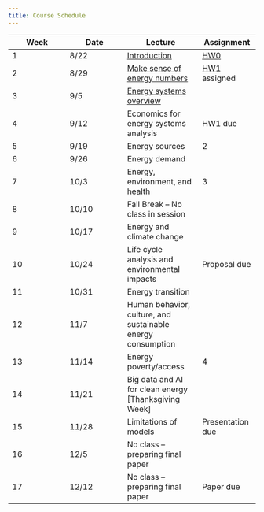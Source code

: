 ```yaml
---
title: Course Schedule
---
```


| Week | Date  | Lecture                                                     | Assignment                        |
|-----------------|-----------------|----------------------|-----------------|
| 1    | 8/22  | [Introduction](lectures/lecture1/index.qmd)                 | [HW0](homeworks/hw0.qmd)          |
| 2    | 8/29  | [Make sense of energy numbers](lectures/lecture2/index.qmd) | [HW1](homeworks/hw1.qmd) assigned |
| 3    | 9/5   | [Energy systems overview](lectures/lecture3/index.qmd)      |                                   |
| 4    | 9/12  | Economics for energy systems analysis                       | HW1 due                           |
| 5    | 9/19  | Energy sources                                              | 2                                 |
| 6    | 9/26  | Energy demand                                               |                                   |
| 7    | 10/3  | Energy, environment, and health                             | 3                                 |
| 8    | 10/10 | Fall Break -- No class in session                           |                                   |
| 9    | 10/17 | Energy and climate change                                   |                                   |
| 10   | 10/24 | Life cycle analysis and environmental impacts               | Proposal due                      |
| 11   | 10/31 | Energy transition                                           |                                   |
| 12   | 11/7  | Human behavior, culture, and sustainable energy consumption |                                   |
| 13   | 11/14 | Energy poverty/access                                       | 4                                 |
| 14   | 11/21 | Big data and AI for clean energy \[Thanksgiving Week\]      |                                   |
| 15   | 11/28 | Limitations of models                                       | Presentation due                  |
| 16   | 12/5  | No class -- preparing final paper                           |                                   |
| 17   | 12/12 | No class -- preparing final paper                           | Paper due                         |
